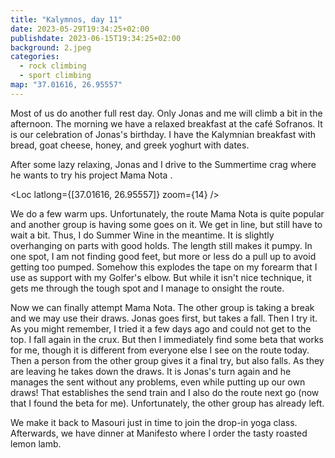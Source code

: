 ```yaml
---
title: "Kalymnos, day 11"
date: 2023-05-29T19:34:25+02:00
publishdate: 2023-06-15T19:34:25+02:00
background: 2.jpeg
categories:
  - rock climbing
  - sport climbing
map: "37.01616, 26.95557"
---
```


Most of us do another full rest day. Only Jonas and me will climb a bit in the
afternoon. The morning we have a relaxed breakfast at the café Sofranos. It is
our celebration of Jonas's birthday. I have the Kalymnian breakfast with bread,
goat cheese, honey, and greek yoghurt with dates.

<Rimg
  src="1.jpeg"
  caption="Stray cats in the hope of some food scraps are always present when you eat out on Kalymnos."
/>

After some lazy relaxing, Jonas and I drive to the Summertime crag where he
wants to try his project Mama Nota <Grade value="7a" system="french" />.

<Loc latlong={[37.01616, 26.95557]} zoom={14} />

We do a few warm ups. Unfortunately, the route Mama Nota is quite popular and
another group is having some goes on it. We get in line, but still have to wait
a bit. Thus, I do Summer Wine <Grade value="6b+" system="french" /> in the
meantime. It is slightly overhanging on parts with good holds. The length still
makes it pumpy. In one spot, I am not finding good feet, but more or less do
a pull up to avoid getting too pumped. Somehow this explodes the tape on my
forearm that I use as support with my Golfer's elbow. But while it isn't nice
technique, it gets me through the tough spot and I manage to onsight the route.

Now we can finally attempt Mama Nota. The other group is taking a break and we
may use their draws. Jonas goes first, but takes a fall. Then I try it. As you
might remember, <Link to="/posts/230524-kalymnos/">I tried it a few days
ago</Link> and could not get to the top. I fall again in the crux. But then
I immediately find some beta that works for me, though it is different from
everyone else I see on the route today. Then a person from the other group gives
it a final try, but also falls. As they are leaving he takes down the draws. It
is Jonas's turn again and he manages the sent without any problems, even while
putting up our own draws! That establishes the send train and I also do the
route next go (now that I found the beta for me). Unfortunately, the other group
has already left.

We make it back to Masouri just in time to join the drop-in yoga class.
Afterwards, we have dinner at Manifesto where I order the tasty roasted lemon
lamb.

<Nextday />
